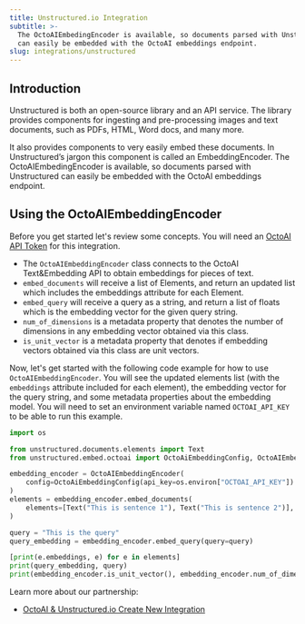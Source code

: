 ```yaml
---
title: Unstructured.io Integration
subtitle: >-
  The OctoAIEmbedingEncoder is available, so documents parsed with Unstructured
  can easily be embedded with the OctoAI embeddings endpoint.
slug: integrations/unstructured
---
```


## Introduction

Unstructured is both an open-source library and an API service. The library provides components for ingesting and pre-processing images and text documents, such as PDFs, HTML, Word docs, and many more.

It also provides components to very easily embed these documents. In Unstructured’s jargon this component is called an EmbeddingEncoder. The OctoAIEmbedingEncoder is available, so documents parsed with Unstructured can easily be embedded with the OctoAI embeddings endpoint.

## Using the OctoAIEmbeddingEncoder

Before you get started let's review some concepts. You will need an [OctoAI API Token](/docs/getting-started/how-to-create-octoai-access-token) for this integration.

- The `OctoAIEmbeddingEncoder` class connects to the OctoAI Text&Embedding API to obtain embeddings for pieces of text.
- `embed_documents` will receive a list of Elements, and return an updated list which includes the embeddings attribute for each Element.
- `embed_query` will receive a query as a string, and return a list of floats which is the embedding vector for the given query string.
- `num_of_dimensions` is a metadata property that denotes the number of dimensions in any embedding vector obtained via this class.
- `is_unit_vector` is a metadata property that denotes if embedding vectors obtained via this class are unit vectors.

Now, let's get started with the following code example for how to use `OctoAIEmbeddingEncoder`.
You will see the updated elements list (with the `embeddings` attribute included for each element),
the embedding vector for the query string, and some metadata properties about the embedding model.
You will need to set an environment variable named `OCTOAI_API_KEY` to be able to run this example.

```python
import os

from unstructured.documents.elements import Text
from unstructured.embed.octoai import OctoAiEmbeddingConfig, OctoAIEmbeddingEncoder

embedding_encoder = OctoAIEmbeddingEncoder(
    config=OctoAiEmbeddingConfig(api_key=os.environ["OCTOAI_API_KEY"])
)
elements = embedding_encoder.embed_documents(
    elements=[Text("This is sentence 1"), Text("This is sentence 2")],
)

query = "This is the query"
query_embedding = embedding_encoder.embed_query(query=query)

[print(e.embeddings, e) for e in elements]
print(query_embedding, query)
print(embedding_encoder.is_unit_vector(), embedding_encoder.num_of_dimensions())
```

Learn more about our partnership:

- [OctoAI & Unstructured.io Create New Integration](https://octo.ai/blog/octoai-and-unstructured-create-new-integration/)

